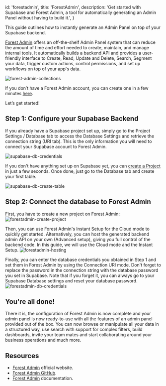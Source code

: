 
  id: 'forestadmin',
  title: 'ForestAdmin',
  description:
    'Get started with Supabase and Forest Admin, a tool for automatically generating an Admin Panel without having to build it.',
}

This guide outlines how to instantly generate an Admin Panel on top of your Supabase backend.

[Forest Admin](https://www.forestadmin.com/) offers an off-the-shelf Admin Panel system that can reduce the amount of time and effort needed to create, maintain, and manage internal tools. 
It automatically builds a backend API and provides a user-friendly interface to Create, Read, Update and Delete, Search, Segment your data, trigger custom actions, control permissions, and set up workflows on top of your app's data.

![forest-admin-collections](/docs/img/guides/integrations/forestadmin/forest-admin-collections.png)

If you don’t have a Forest Admin account, you can create one in a few minutes [here](https://app.forestadmin.com/signup).

Let’s get started!

## Step 1: Configure your Supabase Backend
If you already have a Supabase project set up, simply go to the Project Settings / Database tab to access the Database Settings and retrieve the connection string (URI tab). This is the only information you will need to connect your Supabase account to Forest Admin.

![supabase-db-credentials](/docs/img/guides/integrations/forestadmin/supabase-db-credentials.png)

If you don't have anything set up on Supabase yet, you can [create a Project](https://supabase.com/dashboard/new/_) in just a few seconds. Once done, just go to the Database tab and create your first table.

![supabase-db-create-table](/docs/img/guides/integrations/forestadmin/supabase-db-create-table.png)

## Step 2: Connect the database to Forest Admin

First, you have to create a new project on Forest Admin:
![forestadmin-create-project](/docs/img/guides/integrations/forestadmin/forestadmin-create-project.png)

Then, you can use Forest Admin's Instant Setup for the Cloud mode to quickly get started. Alternatively, you can host the generated backend admin API on your own (Advanced setup), giving you full control of the backend code. In this guide, we will use the Cloud mode and the Instant Setup.
![forestadmin-hosting](/docs/img/guides/integrations/forestadmin/forestadmin-hosting.png)

Finally, you can enter the database credentials you obtained in Step 1 and set them in Forest Admin by using the Connection URI mode. Don't forget to replace the password in the connection string with the database password you set in Supabase. Note that if you forget it, you can always go to your Supabase Database settings and reset your database password.
![forestadmin-db-credentials](/docs/img/guides/integrations/forestadmin/forestadmin-db-credentials.png)

## You're all done!

There it is, the configuration of Forest Admin is now complete and your admin panel is now ready-to-use with all the features of an admin panel provided out of the box. You can now browse or manipulate all your data in a structured way, use search with support for complex filters, build dashboards, invite your team mates and start collaborating around your business operations and much more.

## Resources

- [Forest Admin](https://www.forestadmin.com/) official website.
- [Forest Admin GitHub](https://github.com/ForestAdmin).
- [Forest Admin](https://docs.forestadmin.com/documentation-portal/) documentation.


